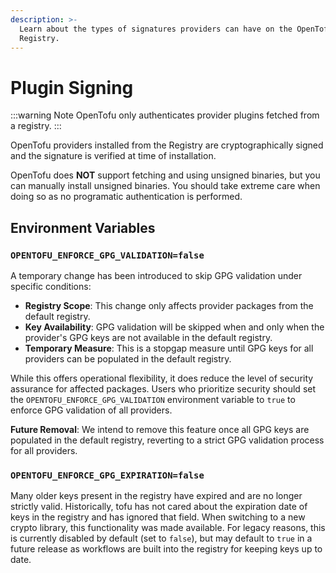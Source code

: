 ```yaml
---
description: >-
  Learn about the types of signatures providers can have on the OpenTofu
  Registry.
---
```


# Plugin Signing

<!-- THIS PAGED IS LINKED TO IN THE CLI -->

:::warning Note
OpenTofu only authenticates provider plugins fetched from a registry.
:::

OpenTofu providers installed from the Registry are cryptographically signed and the signature
is verified at time of installation.

OpenTofu does **NOT** support fetching and using unsigned binaries, but you can manually install
unsigned binaries. You should take extreme care when doing so as no programatic authentication is performed.

## Environment Variables

### `OPENTOFU_ENFORCE_GPG_VALIDATION=false`

A temporary change has been introduced to skip GPG validation under specific conditions:
  - **Registry Scope**: This change only affects provider packages from the default registry.
  - **Key Availability**: GPG validation will be skipped when and only when the provider's GPG keys are not available in the default registry.
  - **Temporary Measure**: This is a stopgap measure until GPG keys for all providers can be populated in the default registry.

  While this offers operational flexibility, it does reduce the level of security assurance for affected packages. Users who prioritize security should set the `OPENTOFU_ENFORCE_GPG_VALIDATION` environment variable to `true` to enforce GPG validation of all providers.

  **Future Removal**: We intend to remove this feature once all GPG keys are populated in the default registry, reverting to a strict GPG validation process for all providers.

### `OPENTOFU_ENFORCE_GPG_EXPIRATION=false`

Many older keys present in the registry have expired and are no longer strictly valid. Historically, tofu has not cared about the expiration date of keys in the registry and has ignored that field. When switching to a new crypto library, this functionality was
made available. For legacy reasons, this is currently disabled by default (set to `false`), but may default to `true` in a future release as workflows are built into the registry for keeping keys up to date.
